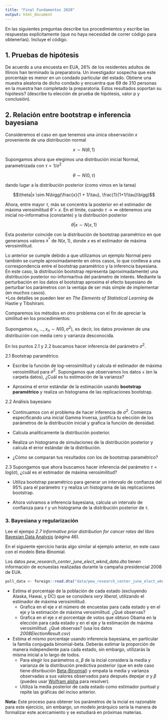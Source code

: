 ```yaml
---
title: "Final Fundamentos 2020"
output: html_document
---
```


En las siguientes preguntas describe tus procedimientos y escribe las
respuestas explícitamente (que no haya necesidad de correr código para 
obtenerlas). Incluye el código.

## 1. Pruebas de hipótesis

De acuerdo a una encuesta en EUA, 26% de los residentes adultos de Illinois han 
terminado la preparatoria. Un investigador sospecha que este porcentaje es
menor en un condado particular del estado. Obtiene una muestra aleatoria de 
dicho condado y encuentra que 69 de 310 personas en la muestra han completado
la preparatoria. Estos resultados soportan su hipótesis? (describe tu elección de
prueba de hipótesis, valor p y conclusión).


## 2. Relación entre bootstrap e inferencia bayesiana

Consideremos el caso en que tenemos una única observación $x$ proveniente de 
una distribución normal

$$x \sim N(\theta, 1)$$

Supongamos ahora que elegimos una distribución inicial Normal, parametrizada con 
$\tau = 1/\sigma^2$

$$\theta \sim N(0, \tau)$$ 

dando lugar a la distribución posterior (como vimos en la tarea)

$$\theta|x \sim N\bigg(\frac{x}{1 + 1/\tau}, \frac{1}{1+1/\tau}\bigg)$$ 

Ahora, entre mayor $\tau$, más se concentra la posterior en el estimador de
máxima verosimilitud $\hat{\theta}=x$. En el límite, cuando $\tau \to \infty$
obtenemos una inicial no-informativa (constante) y la distribución posterior

$$\theta|x \sim N(x,1)$$

Esta posterior coincide con la distribución de bootstrap paramétrico en que generamos valores $x^*$ de $N(x,1)$, donde $x$ es el estimador de máxima
verosimilitud.

Lo anterior se cumple debido a que utilizamos un ejemplo Normal pero también 
se cumple aproximadamente en otros casos, lo que conlleva a una correspondencia
entre el bootstrap paramétrico y la inferencia bayesiana. En este caso, la
distribución bootstrap representa (aproximadamente) una distribución posterior 
no-informartiva del parámetro de interés. Mediante la perturbación en los datos
el bootstrap aproxima el efecto bayesiano de perturbar los parámetros con la
ventaja de ser más simple de implementar (en muchos casos).  
*Los detalles se pueden leer en _The Elements of Statistical Learning_ de 
Hastie y Tibshirani.

Comparemos los métodos en otro problema con el fin de apreciar la similitud en 
los procedimientos: 

Supongamos $x_1,...,x_n \sim N(0, \sigma^2)$, es decir, los datos provienen de 
una distribución con media cero y varianza desconocida.

En los puntos 2.1 y 2.2 buscamos hacer inferencia del parámetro $\sigma^2$.

2.1 Bootstrap paramétrico.

* Escribe la función de log-verosimilitud y calcula el estimador de máxima 
verosimilitud para $\sigma^2$.  Supongamos que observamos los datos 
`x` (en la carpeta datos), ¿Cuál es tu estimación de la varianza?

* Aproxima el error estándar de la estimación usando __bootstrap paramétrico__ y 
realiza un histograma de las replicaciones bootstrap.

2.2 Análisis bayesiano

* Continuamos con el problema de hacer inferencia de $\sigma^2$. Comienza 
especificando una inicial Gamma Inversa, justifica tu elección de los parámetros 
de la distribución inicial y grafica la función de densidad.

* Calcula analíticamente la distribución posterior.

* Realiza un histograma de simulaciones de la distribución posterior y calcula
el error estándar de la distribución.

* ¿Cómo se comparan tus resultados con los de bootstrap paramétrico?

2.3 Supongamos que ahora buscamos hacer inferencia del parámetro 
$\tau=log(\sigma)$, ¿cuál es el estimador de máxima verosimilitud?

* Utiliza bootstrap paramétrico para generar un intervalo de confianza del 95%
para el parámetro $\tau$ y realiza un histograma de las replicaciones 
bootstrap.

* Ahora volvamos a inferencia bayesiana, calcula  un intervalo de confianza para $\tau$ y un histograma de la distribución posterior de $\tau$.

### 3. Bayesiana y regularización

Lee el ejempo *2.7 Informative prior distribution for cancer rates* del libro
[Bayesian Data Analysis](http://www.stat.columbia.edu/~gelman/book/BDA3.pdf) (página 46).

En el siguiente ejercicio harás algo similar al ejemplo anterior, en este caso 
con el modelo Beta-Binomial.

Los datos *pew_research_center_june_elect_wknd_data.dta* tienen información de 
ecnuestas realizadas durante la campaña presidencial 2008 de EUA.

```r
poll_data <- foreign::read.dta("data/pew_research_center_june_elect_wknd_data.dta")
```

* Estima el porcentaje de la población de cada estado (excluyendo Alaska, Hawai, 
y DC)  que se considera *very liberal*, utilizando el estimador de máxima 
verosimilitud.
  - Grafica en el eje *x* el número de encuestas para cada estado y en el eje *y* 
  la estimación de máxima verosimilitud. ¿Qué observas?  
  - Grafica en el eje *x* el porcentaje de votos que obtuvo Obama en la elección
  para cada estado y en el eje *y* la estimación de máxima verosimilitud. ¿Qué observas? (usa los datos *2008ElectionResult.csv*)

* Estima el mismo porcentaje usando inferencia bayesiana, en particular
la familia conjugada binomial-beta. Deberás estimar la proporción de manera 
independiente para cada estado, sin embargo, utilizarás la misma inicial a lo
largo de todos.
  - Para elegir los parámetros $\alpha$, $\beta$ de la incial considera la media
  y varianza de la distribución predictiva posterior (que en este caso tiene
  ditsribución [Beta-Binomial](https://en.wikipedia.org/wiki/Beta-binomial_distribution))
  y empata la media y varianza observadas a sus valores observados para después
  depejar $\alpha$ y $\beta$ (puedes usar [Wolfram alpha](https://www.wolframalpha.com/) para resolver).  
  - Utiliza la media posterior de cada estado como estimador puntual y repite las
  gráficas del inciso anterior.

**Nota:** Este proceso para obtener los parámetros de la incial es razonable para
este ejercicio, sin embargo, un modelo jerárquico sería la manera de formalizar 
este acercamiento y se estudiará en próximas materias.

